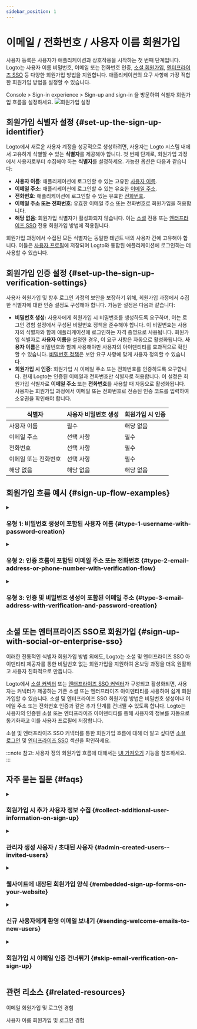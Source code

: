 ```yaml
---
sidebar_position: 1
---
```



# 이메일 / 전화번호 / 사용자 이름 회원가입

사용자 등록은 사용자가 애플리케이션과 상호작용을 시작하는 첫 번째 단계입니다. Logto는 사용자 이름 비밀번호, 이메일 또는 전화번호 인증, [소셜 회원가입](/end-user-flows/sign-up-and-sign-in/social-sign-in), [엔터프라이즈 SSO](/end-user-flows/enterprise-sso) 등 다양한 회원가입 방법을 지원합니다. 애플리케이션의 요구 사항에 가장 적합한 회원가입 방법을 설정할 수 있습니다.

<CloudLink to="/sign-in-experience/sign-up-and-sign-in">
  Console > Sign-in experience > Sign-up and sign-in
</CloudLink>
을 방문하여 식별자 회원가입 흐름을 설정하세요.

<img src={signInExperienceSignUpImage} alt="회원가입 설정" />

## 회원가입 식별자 설정 \{#set-up-the-sign-up-identifier}

Logto에서 새로운 사용자 계정을 성공적으로 생성하려면, 사용자는 Logto 시스템 내에서 고유하게 식별할 수 있는 **식별자**를 제공해야 합니다. 첫 번째 단계로, 회원가입 과정에서 사용자로부터 수집해야 하는 **식별자**를 설정하세요. 가능한 옵션은 다음과 같습니다:

- **사용자 이름**: 애플리케이션에 로그인할 수 있는 고유한 [사용자 이름](/user-management/user-data#username).
- **이메일 주소**: 애플리케이션에 로그인할 수 있는 유효한 [이메일 주소](/user-management/user-data#primary_email).
- **전화번호**: 애플리케이션에 로그인할 수 있는 유효한 [전화번호](/user-management/user-data#primary_phone).
- **이메일 주소 또는 전화번호**: 유효한 이메일 주소 또는 전화번호로 회원가입을 허용합니다.
- **해당 없음**: 회원가입 식별자가 활성화되지 않습니다. 이는 [소셜](/end-user-flows/sign-up-and-sign-in/social-sign-in) 전용 또는 [엔터프라이즈 SSO](/end-user-flows/enterprise-sso) 전용 회원가입 방법에 적용됩니다.

회원가입 과정에서 수집된 모든 식별자는 동일한 테넌트 내의 사용자 간에 고유해야 합니다. 이들은 [사용자 프로필](/user-management/user-data#user-profile)에 저장되며 Logto와 통합된 애플리케이션에 로그인하는 데 사용할 수 있습니다.

## 회원가입 인증 설정 \{#set-up-the-sign-up-verification-settings}

사용자 회원가입 및 향후 로그인 과정의 보안을 보장하기 위해, 회원가입 과정에서 수집한 식별자에 대한 인증 설정도 구성해야 합니다. 가능한 설정은 다음과 같습니다:

- **비밀번호 생성:** 사용자에게 회원가입 시 비밀번호를 생성하도록 요구하며, 이는 로그인 경험 설정에서 구성된 비밀번호 정책을 준수해야 합니다. 이 비밀번호는 사용자의 식별자와 함께 애플리케이션에 로그인하는 자격 증명으로 사용됩니다. 회원가입 식별자로 **사용자 이름**을 설정한 경우, 이 요구 사항은 자동으로 활성화됩니다. **사용자 이름**은 비밀번호와 함께 사용해야만 사용자의 아이덴티티를 효과적으로 확인할 수 있습니다. [비밀번호 정책](/end-user-flows/sign-up-and-sign-in/reset-password#set-up-password-policy)은 보안 요구 사항에 맞게 사용자 정의할 수 있습니다.
- **회원가입 시 인증**: 회원가입 시 이메일 주소 또는 전화번호를 인증하도록 요구합니다. 현재 Logto는 인증된 이메일과 전화번호만 식별자로 허용합니다. 이 설정은 회원가입 식별자로 **이메일 주소** 또는 **전화번호**를 사용할 때 자동으로 활성화됩니다. 사용자는 회원가입 과정에서 이메일 또는 전화번호로 전송된 인증 코드를 입력하여 소유권을 확인해야 합니다.

| 식별자               | 사용자 비밀번호 생성 | 회원가입 시 인증 |
| -------------------- | -------------------- | ---------------- |
| 사용자 이름          | 필수                 | 해당 없음        |
| 이메일 주소          | 선택 사항            | 필수             |
| 전화번호             | 선택 사항            | 필수             |
| 이메일 또는 전화번호 | 선택 사항            | 필수             |
| 해당 없음            | 해당 없음            | 해당 없음        |

## 회원가입 흐름 예시 \{#sign-up-flow-examples}

<details>
  <summary>

### 유형 1: 비밀번호 생성이 포함된 사용자 이름 \{#type-1-username-with-password-creation}

</summary>

회원가입 식별자로 **사용자 이름**을 선택합니다. 비밀번호 생성이 강제로 활성화됩니다.

<img src={signUpUsernamePasswordImage} alt="사용자 이름과 비밀번호 회원가입" />

</details>

<details>
  <summary>

### 유형 2: 인증 흐름이 포함된 이메일 주소 또는 전화번호 \{#type-2-email-address-or-phone-number-with-verification-flow}

</summary>

회원가입 식별자로 **이메일 주소 또는 전화번호**를 선택합니다. **회원가입 시 인증**이 강제로 활성화됩니다.

<img src={signUpEmailVerificationImage} alt="인증이 포함된 이메일 또는 전화번호 회원가입" />

</details>

<details>
  <summary>

### 유형 3: 인증 및 비밀번호 생성이 포함된 이메일 주소 \{#type-3-email-address-with-verification-and-password-creation}

</summary>

회원가입 식별자로 **이메일 주소**를 선택합니다. **회원가입 시 인증**이 강제로 활성화됩니다. **비밀번호 생성**을 활성화하여 회원가입 시 사용자가 비밀번호를 생성하도록 요구합니다. (전화번호 회원가입 흐름에도 동일하게 적용됩니다)

<img src={signUpEmailPasswordImage} alt="인증 및 비밀번호 생성이 포함된 이메일 회원가입" />

</details>

## 소셜 또는 엔터프라이즈 SSO로 회원가입 \{#sign-up-with-social-or-enterprise-sso}

이러한 전통적인 식별자 회원가입 방법 외에도, Logto는 소셜 및 엔터프라이즈 SSO 아이덴티티 제공자를 통한 비밀번호 없는 회원가입을 지원하여 온보딩 과정을 더욱 원활하고 사용자 친화적으로 만듭니다.

Logto에서 [소셜 커넥터](/connectors/social-connectors) 또는 [엔터프라이즈 SSO 커넥터](/connectors/enterprise-connectors)가 구성되고 활성화되면, 사용자는 커넥터가 제공하는 기존 소셜 또는 엔터프라이즈 아이덴티티를 사용하여 쉽게 회원가입할 수 있습니다. 소셜 및 엔터프라이즈 SSO 회원가입 방법은 비밀번호 생성이나 이메일 주소 또는 전화번호 인증과 같은 추가 단계를 건너뛸 수 있도록 합니다. Logto는 사용자의 인증된 소셜 또는 엔터프라이즈 아이덴티티를 통해 사용자의 정보를 자동으로 동기화하고 이를 사용자 프로필에 저장합니다.

소셜 및 엔터프라이즈 SSO 커넥터를 통한 회원가입 흐름에 대해 더 알고 싶다면 [소셜 로그인](/end-user-flows/sign-up-and-sign-in/social-sign-in/) 및 [엔터프라이즈 SSO](/end-user-flows/enterprise-sso/) 섹션을 확인하세요.

:::note
참고: 사용자 정의 회원가입 흐름에 대해서는 [UI 가져오기](/customization/bring-your-ui/) 기능을 참조하세요.
:::

## 자주 묻는 질문 \{#faqs}

<details>
  <summary>

### 회원가입 시 추가 사용자 정보 수집 \{#collect-additional-user-information-on-sign-up}

</summary>
  
회원가입 시 추가 사용자 프로필 정보 (예: 전체 이름, 생일, 회사 이름)를 수집하려면 두 가지 옵션이 있습니다:

- **셀프 호스팅 온보딩 흐름**: 성공적인 회원가입 후 사용자에게 맞춤형 데이터 수집을 위한 자체 온보딩 흐름으로 리디렉션합니다.
- **UI 가져오기**: 사용자 프로필 설정 API (곧 출시 예정)를 사용하여 UI 가져오기 기능을 통해 자체 회원가입 흐름을 사용자 정의합니다.

</details>

<details>
  <summary>

### 관리자 생성 사용자 / 초대된 사용자 \{#admin-created-users--invited-users}

</summary>

[초대 전용 회원가입 흐름](/end-user-flows/sign-up-and-sign-in/disable-user-registration/#implement-an-invitation-only-sign-up-flow)을 구현하는 방법을 알아보세요.

</details>

<details>
  <summary>

### 웹사이트에 내장된 회원가입 양식 \{#embedded-sign-up-forms-on-your-website}

</summary>
  
Logto는 현재 로그인 및 회원가입을 위한 헤드리스 API를 지원하지 않습니다. [UI 가져오기](/customization/bring-your-ui/) 기능을 사용하여 자체 회원가입 양식을 Logto에 업로드하거나 로그인 매개변수를 사용하여 웹사이트에서 Logto로 사용자 정보를 채울 수 있습니다. 사용자 식별자 채우기에 대한 자세한 내용은 [인증 매개변수](/end-user-flows/authentication-parameters/)를 참조하세요.

</details>

<details>
  <summary>

### 신규 사용자에게 환영 이메일 보내기 \{#sending-welcome-emails-to-new-users}

</summary>

신규 사용자에게 환영 이메일을 보내기 위해 `User.Created` Webhook 이벤트를 구독하세요. [Webhook 이벤트](/developers/webhooks/webhooks-events/#data-mutation-hook-events)에 대해 더 알아보세요.

</details>

<details>
  <summary>

### 회원가입 시 이메일 인증 건너뛰기 \{#skip-email-verification-on-sign-up}

</summary>

현재 Logto는 인증된 이메일과 전화번호만 식별자로 지원합니다. 인증 과정은 사용자의 식별자 보안 및 소유권을 보장하기 위해 필요합니다.
인증되지 않은 이메일 또는 전화번호에 대한 지원은 우리의 [로드맵](https://logto.productlane.com/roadmap)에 있습니다. 업데이트를 기대해 주세요!

</details>

## 관련 리소스 \{#related-resources}

<Url href="https://www.youtube.com/watch?v=64rBXpWbScc">이메일 회원가입 및 로그인 경험</Url>

<Url href="https://www.youtube.com/watch?v=chQxCJX6e6w">사용자 이름 회원가입 및 로그인 경험</Url>
